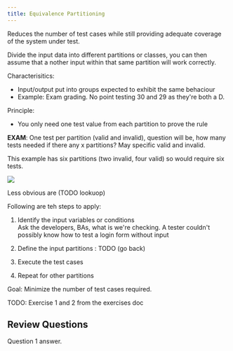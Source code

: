 ```yaml
---
title: Equivalence Partitioning
---
```



Reduces the number of test cases while still providing adequate coverage of the system under test.

Divide the input data into different partitions or classes, you can then assume that a nother input within that same partition will work correctly.

Characterisitics:
- Input/output put into groups expected to exhibit the same behaciour
- Example: Exam grading. No point testing 30 and 29 as they're both a D.

Principle:
- You only need one test value from each partition to prove the rule

**EXAM**: One test per partition (valid and invalid), question will be, how many tests needed if there any x partitions? May specific valid and invalid.

This example has six partitions (two invalid, four valid) so would require six tests.

![](/src/assets/images/equiv-partition.png)

Less obvious are (TODO lookuop)

Following are teh steps to apply:

1. Identify the input variables or conditions  
Ask the developers, BAs, what is we're checking. A tester couldn't possibly know how to test a login form without input

2. Define the input partitions : TODO (go back)

4. Execute the test cases

5. Repeat for other partitions

Goal: Minimize the number of test cases required.

TODO: Exercise 1 and 2 from the exercises doc

## Review Questions

<FAQList title="FAQs">
  <FAQ title="Question 1?">
    Question 1 answer.
  </FAQ>
</FAQList>